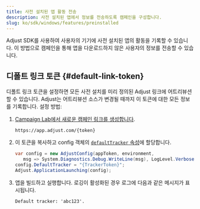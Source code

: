 ```yaml
---
title: 사전 설치된 앱 활동 전송
description: 사전 설치된 앱에서 정보를 전송하도록 캠페인을 구성합니다.
slug: ko/sdk/windows/features/preinstalled
---
```


Adjust SDK를 사용하여 사용자의 기기에 사전 설치된 앱의 활동을 기록할 수 있습니다. 이 방법으로 캠페인을 통해 앱을 다운로드하지 않은 사용자의 정보를 전송할 수 있습니다.

## 디폴트 링크 토큰 {#default-link-token}

디폴트 링크 토큰을 설정하면 모든 사전 설치를 미리 정의된 Adjust 링크에 어트리뷰션할 수 있습니다. Adjust는 어트리뷰션 소스가 변경될 때까지 이 토큰에 대한 모든 정보를 기록합니다. 설정 방법:

1. [Campaign Lab에서 새로운 캠페인 링크를 생성합니다](https://help.adjust.com/ko/article/links).

   ```text
   https://app.adjust.com/{token}
   ```

2. 이 토큰을 복사하고 config 객체의 [`defaultTracker` 속성](/ko/sdk/flutter/configuration#set-default-link-token)에 할당합니다.

   <CodeBlock highlight="{range: 3}">

   ```cs
   var config = new AdjustConfig(appToken, environment,
      msg => System.Diagnostics.Debug.WriteLine(msg), LogLevel.Verbose);
   config.DefaultTracker = "{TrackerToken}";
   Adjust.ApplicationLaunching(config);
   ```

   </CodeBlock>

3. 앱을 빌드하고 실행합니다. 로깅이 활성화된 경우 로그에 다음과 같은 메시지가 표시됩니다.

   ```text
   Default tracker: 'abc123'.
   ```
